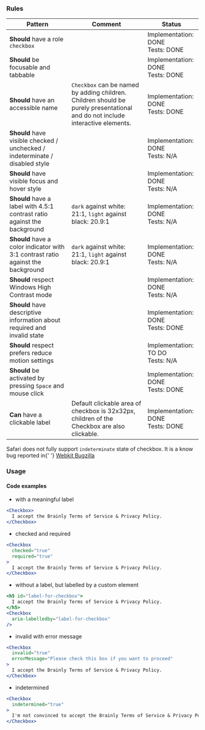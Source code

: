 ### Rules

| Pattern                                                                          | Comment                                                                                                                       | Status                                |
| -------------------------------------------------------------------------------- | ----------------------------------------------------------------------------------------------------------------------------- | ------------------------------------- |
| **Should** have a role `checkbox`                                                |                                                                                                                               | Implementation: DONE<br />Tests: DONE |
| **Should** be focusable and tabbable                                             |                                                                                                                               | Implementation: DONE<br />Tests: DONE |
| **Should** have an accessible name                                               | `Checkbox` can be named by adding children. Children should be purely presentational and do not include interactive elements. | Implementation: DONE<br />Tests: DONE |
| **Should** have visible checked / unchecked / indeterminate / disabled style     |                                                                                                                               | Implementation: DONE<br />Tests: N/A  |
| **Should** have visible focus and hover style                                    |                                                                                                                               | Implementation: DONE<br />Tests: N/A  |
| **Should** have a label with 4.5:1 contrast ratio against the background         | `dark` against white: 21:1, `light` against black: 20.9:1                                                                     | Implementation: DONE<br />Tests: N/A  |
| **Should** have a color indicator with 3:1 contrast ratio against the background | `dark` against white: 21:1, `light` against black: 20.9:1                                                                     | Implementation: DONE<br />Tests: N/A  |
| **Should** respect Windows High Contrast mode                                    |                                                                                                                               | Implementation: DONE<br />Tests: N/A  |
| **Should** have descriptive information about required and invalid state         |                                                                                                                               | Implementation: DONE<br />Tests: DONE |
| **Should** respect prefers reduce motion settings                                |                                                                                                                               | Implementation: TO DO<br />Tests: N/A |
| **Should** be activated by pressing `Space` and mouse click                      |                                                                                                                               | Implementation: DONE<br />Tests: DONE |
| **Can** have a clickable label                                                   | Default clickable area of checkbox is 32x32px, children of the Checkbox are also clickable.                                   | Implementation: DONE<br />Tests: DONE |

<p>
  Safari does not fully support <code>indeterminate</code> state of checkbox. It
  is a know bug reported in{' '}
  <a
    href="https://bugs.webkit.org/show_bug.cgi?id=231760"
    aria-label="checkbox indeterminate IDL attribute regression, Bugzilla"
  >
    Webkit Bugzilla
  </a>
</p>

### Usage

#### Code examples

- with a meaningful label

<!-- prettier-ignore -->
```jsx
<Checkbox>
  I accept the Brainly Terms of Service & Privacy Policy.
</Checkbox>
```

- checked and required

<!-- prettier-ignore -->
```jsx
<Checkbox
  checked="true"
  required="true"
>
  I accept the Brainly Terms of Service & Privacy Policy.
</Checkbox>
```

- without a label, but labelled by a custom element

<!-- prettier-ignore -->
```jsx
<h5 id="label-for-checkbox">
  I accept the Brainly Terms of Service & Privacy Policy.
</h5>
<Checkbox
  aria-labelledby="label-for-checkbox"
/>
```

- invalid with error message

<!-- prettier-ignore -->
```jsx
<Checkbox
  invalid="true"
  errorMessage="Please check this box if you want to proceed"
>
  I accept the Brainly Terms of Service & Privacy Policy.
</Checkbox>
```

- indetermined

<!-- prettier-ignore -->
```jsx
<Checkbox
  indetermined="true"
>
  I'm not convinced to accept the Brainly Terms of Service & Privacy Policy, I accept only Privacy Policy.
</Checkbox>
```
